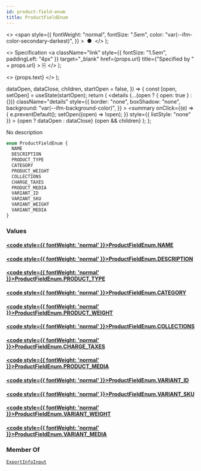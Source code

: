 ```yaml
---
id: product-field-enum
title: ProductFieldEnum
---
```


  <>
    <span
      style={{
        fontWeight: "normal",
        fontSize: ".5em",
        color: "var(--ifm-color-secondary-darkest)",
      }}
    >
      &nbsp;●&nbsp;
    </span>
  </>
);

  <>
    Specification
    <a
      className="link"
      style={{ fontSize: "1.5em", paddingLeft: "4px" }}
      target="\_blank"
      href={props.url}
      title={"Specified by " + props.url}
    >
      ⎘
    </a>
  </>
);

  <>
    <span className={props.class}>{props.text}</span>
  </>
);


  dataOpen,
  dataClose,
  children,
  startOpen = false,
}) => {
  const [open, setOpen] = useState(startOpen);
  return (
    <details
      {...(open ? { open: true } : {})}
      className="details"
      style={{
        border: "none",
        boxShadow: "none",
        background: "var(--ifm-background-color)",
      }}
    >
      <summary
        onClick={(e) => {
          e.preventDefault();
          setOpen((open) => !open);
        }}
        style={{ listStyle: "none" }}
      >
        {open ? dataOpen : dataClose}
      </summary>
      {open && children}
    </details>
  );
};

No description

```graphql
enum ProductFieldEnum {
  NAME
  DESCRIPTION
  PRODUCT_TYPE
  CATEGORY
  PRODUCT_WEIGHT
  COLLECTIONS
  CHARGE_TAXES
  PRODUCT_MEDIA
  VARIANT_ID
  VARIANT_SKU
  VARIANT_WEIGHT
  VARIANT_MEDIA
}
```

### Values

#### [<code style={{ fontWeight: 'normal' }}>ProductFieldEnum.<b>NAME</b></code>](#)

>

#### [<code style={{ fontWeight: 'normal' }}>ProductFieldEnum.<b>DESCRIPTION</b></code>](#)

>

#### [<code style={{ fontWeight: 'normal' }}>ProductFieldEnum.<b>PRODUCT_TYPE</b></code>](#)

>

#### [<code style={{ fontWeight: 'normal' }}>ProductFieldEnum.<b>CATEGORY</b></code>](#)

>

#### [<code style={{ fontWeight: 'normal' }}>ProductFieldEnum.<b>PRODUCT_WEIGHT</b></code>](#)

>

#### [<code style={{ fontWeight: 'normal' }}>ProductFieldEnum.<b>COLLECTIONS</b></code>](#)

>

#### [<code style={{ fontWeight: 'normal' }}>ProductFieldEnum.<b>CHARGE_TAXES</b></code>](#)

>

#### [<code style={{ fontWeight: 'normal' }}>ProductFieldEnum.<b>PRODUCT_MEDIA</b></code>](#)

>

#### [<code style={{ fontWeight: 'normal' }}>ProductFieldEnum.<b>VARIANT_ID</b></code>](#)

>

#### [<code style={{ fontWeight: 'normal' }}>ProductFieldEnum.<b>VARIANT_SKU</b></code>](#)

>

#### [<code style={{ fontWeight: 'normal' }}>ProductFieldEnum.<b>VARIANT_WEIGHT</b></code>](#)

>

#### [<code style={{ fontWeight: 'normal' }}>ProductFieldEnum.<b>VARIANT_MEDIA</b></code>](#)

>

### Member Of

[`ExportInfoInput`](../../../api-reference/products/inputs/export-info-input) <Badge class="badge badge--secondary" text="input"/>
